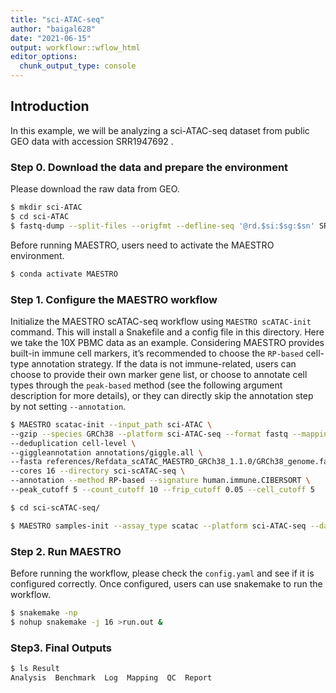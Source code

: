 ```yaml
---
title: "sci-ATAC-seq"
author: "baigal628"
date: "2021-06-15"
output: workflowr::wflow_html
editor_options:
  chunk_output_type: console
---
```


## Introduction

In this example, we will be analyzing a sci-ATAC-seq dataset from public GEO data with accession SRR1947692 .

### Step 0. Download the data and prepare the environment

Please download the raw data from GEO.

```bash
$ mkdir sci-ATAC
$ cd sci-ATAC
$ fastq-dump --split-files --origfmt --defline-seq '@rd.$si:$sg:$sn' SRR1947692
```

Before running MAESTRO, users need to activate the MAESTRO environment.

```bash
$ conda activate MAESTRO
```


### Step 1. Configure the MAESTRO workflow
Initialize the MAESTRO scATAC-seq workflow using `MAESTRO scATAC-init` command. This will install a Snakefile and a config file in this directory. Here we take the 10X PBMC data as an example. Considering MAESTRO provides built-in immune cell markers, it's recommended to choose the `RP-based` cell-type annotation strategy. If the data is not immune-related, users can choose to provide their own marker gene list, or choose to annotate cell types through the `peak-based` method (see the following argument description for more details), or they can directly skip the annotation step by not setting `--annotation`.

```bash
$ MAESTRO scatac-init --input_path sci-ATAC \
--gzip --species GRCh38 --platform sci-ATAC-seq --format fastq --mapping minimap2 \
--deduplication cell-level \
--giggleannotation annotations/giggle.all \
--fasta references/Refdata_scATAC_MAESTRO_GRCh38_1.1.0/GRCh38_genome.fa \
--cores 16 --directory sci-scATAC-seq \
--annotation --method RP-based --signature human.immune.CIBERSORT \
--peak_cutoff 5 --count_cutoff 10 --frip_cutoff 0.05 --cell_cutoff 5

$ cd sci-scATAC-seq/

$ MAESTRO samples-init --assay_type scatac --platform sci-ATAC-seq --data_type fastq --data_dir sci-ATAC/
```

### Step 2. Run MAESTRO
Before running the workflow, please check the `config.yaml` and see if it is configured correctly. Once configured, users can use snakemake to run the workflow.

```bash
$ snakemake -np
$ nohup snakemake -j 16 >run.out &
```

### Step3. Final Outputs

```bash
$ ls Result
Analysis  Benchmark  Log  Mapping  QC  Report
```
